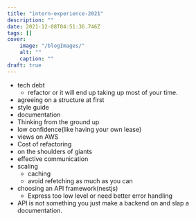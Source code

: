 ```yaml
---
title: "intern-experience-2021"
description: ""
date: 2021-12-08T04:51:36.746Z
tags: []
cover:
	image: "/blogImages/"
	alt: ""
	caption: ""
draft: true
---
```


- tech debt
  - refactor or it will end up taking up most of your time.
- agreeing on a structure at first
- style guide
- documentation
- Thinking from the ground up
- low confidence(like having your own lease)
- views on AWS
- Cost of refactoring
- on the shoulders of giants
- effective communication
- scaling
  - caching
  - avoid refetching as much as you can
- choosing an API framework(nestjs)
  - Express too low level or need better error handling
- API is not something you just make a backend on and slap a documentation.

